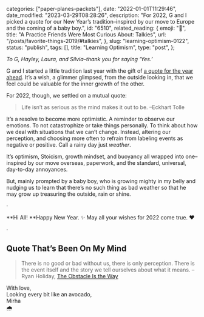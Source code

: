 
  categories: ["paper-planes-packets"],
  date: "2022-01-01T11:29:46",
  date_modified: "2023-03-29T08:28:26",
  description:
    "For 2022, G and I picked a quote for our New Year’s tradition–inspired by our move to Europe and the coming of a baby boy.",
  id: "6510",
  related_reading: {
    emoji: "💭",
    title: "A Practice Friends Were Most Curious About: Talkies",
    url: "/posts/favorite-things-2019/#talkies",
  },
  slug: "learning-optimism-0122",
  status: "publish",
  tags: [],
  title: "Learning Optimism",
  type: "post",
};


_To G, Hayley, Laura, and Silvia–thank you for saying ‘Yes.’_

G and I started a little tradition last year with the gift of [a quote for the year ahead](/posts/favorite-things-2021/#quote-lao-tzu). It’s a wish, a glimmer glimpsed, from the outside looking in, that we feel could be valuable for the inner growth of the other.

For 2022, though, we settled on a mutual quote:

> Life isn’t as serious as the mind makes it out to be. –Eckhart Tolle

It’s a resolve to become more optimistic. A reminder to observe our emotions. To not catastrophize or take things personally. To think about how we deal with situations that we can’t change. Instead, altering our perception, and choosing more often to refrain from labeling events as negative or positive. Call a rainy day just *weather*.

It’s optimism, Stoicism, growth mindset, and buoyancy all wrapped into one–inspired by our move overseas, paperwork, and the standard, universal, day-to-day annoyances.

But, mainly prompted by a baby boy, who is growing mighty in my belly and nudging us to learn that there’s no such thing as bad weather so that he may grow up treasuring the outside, rain or shine.

·

**Hi All! **Happy New Year. ✨ May all your wishes for 2022 come true. ❤️

·

## Quote That’s Been On My Mind

> There is no good or bad without us, there is only perception. There is the event itself and the story we tell ourselves about what it means. –Ryan Holiday, [The Obstacle Is the Way](/posts/read-100-books/#the-obstacle-is-the-way)

With love,\
Looking every bit like an avocado,\
Mirha\
🌧
